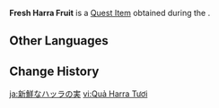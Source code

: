 {{Item Infobox
|id           = 101941
|image        = Item Harra Fruit.png
|type         = Quest Items
|quality      = 0
|description  = [[Harra Fruit]] needed for making Angler Kayvan's special bait. For some reason, Harra Fruits of this kind have an appeal to monsters. They would often linger around areas where these Harra Fruits are...
|source1      = [[The Hook's Unexpected Adventure]]
|quest        = The Hook's Unexpected Adventure
|related_type = Variant
|related_item = Harra Fruit
}}
'''Fresh Harra Fruit''' is a [[Quest Item]] obtained during the {{Quest|The Hook's Unexpected Adventure}}.
<!--
==Location==
<gallery>

</gallery>
-->
==Other Languages==
{{Other Languages
|default_hidden = 1
|en      = Fresh Harra Fruit
|zhs     = 新鲜的香辛果
|zhs_rm  = Xīnxiān de Xiāngxīn-guǒ
|zht     = 新鮮的香辛果
|zht_rm  = Xīnxiān de Xiāngxīn-guǒ
|ja      = 新鮮なハッラの実
|ja_rm   = Shinsen-na Harra no Mi
|ko      = 신선한 향신과
|es      = Fruto harra fresco
|fr      = Fruit harra frais
|ru      = Свежий фрукт харра
|th      = Harra Fruit สดใหม่
|th_rm   = 
|vi      = Quả Harra Tươi
|de      = Frische Harra-Frucht
|id      = Harra Fruit Segar
|pt      = Fruta Harra Fresco
|tr      = Taze Harra Meyvesi
|it      = Frutto di Harra fresco
}}

==Change History==
{{Change History|3.0}}

[[ja:新鮮なハッラの実]]
[[vi:Quả Harra Tươi]]